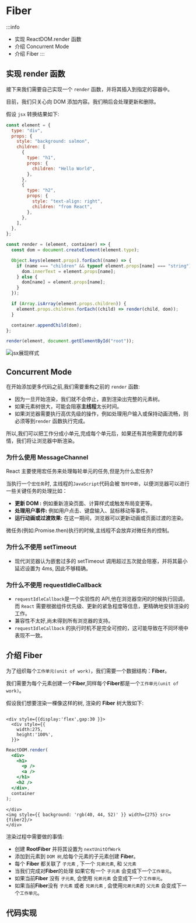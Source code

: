 
# Fiber

:::info

- 实现 ReactDOM.render 函数
- 介绍 Concurrent Mode
- 介绍 Fiber
  :::

## 实现 render 函数

接下来我们需要自己实现一个 `render` 函数，并将其插入到指定的容器中。

目前，我们只关心向 DOM 添加内容。我们稍后会处理更新和删除。

假设 `jsx` 转换结果如下:

```javascript
const element = {
  type: "div",
  props: {
    style: "background: salmon",
    children: [
      {
        type: "h1",
        props: {
          children: "Hello World",
        },
      },
      {
        type: "h2",
        props: {
          style: "text-align: right",
          children: "from React",
        },
      },
    ],
  },
};

const render = (element, container) => {
  const dom = document.createElement(element.type);

  Object.keys(element.props).forEach((name) => {
    if (name === "children" && typeof element.props[name] === "string") {
      dom.innerText = element.props[name];
    } else {
      dom[name] = element.props[name];
    }
  });

  if (Array.isArray(element.props.children)) {
    element.props.children.forEach((child) => render(child, dom));
  }

  container.appendChild(dom);
};

render(element, document.getElementById("root"));
```

![jsx展现样式](./images/Snipaste_2024-12-25_01-04-23.png)

## Concurrent Mode

在开始添加更多代码之前,我们需要重构之前的 `render` 函数:

- 因为一旦开始渲染，我们就不会停止，直到渲染出完整的元素树。
- 如果元素树很大，可能会阻塞**主线程**太长时间。
- 如果浏览器需要执行高优先级的操作，例如处理用户输入或保持动画流畅，则必须等到`render` 函数执行完成。

所以,我们可以把工作分成小单元,完成每个单元后，如果还有其他需要完成的事情，我们将让浏览器中断渲染。

### 为什么使用 MessageChannel

React 主要使用宏任务来处理每轮单元的任务,但是为什么宏任务?

当执行一个`宏任务`时, 主线程的`JavaScript`代码会被 `暂时中断`，以便浏览器可以进行一些关键任务的处理比如：

- **更新 DOM :** 例如重新渲染页面、计算样式或触发布局变更等。
- **处理用户事件:** 例如用户点击、键盘输入、鼠标移动等事件。
- **运行动画或过渡效果:** 在这一期间，浏览器可以更新动画或页面过渡的渲染。

微任务(例如:Promise.then)执行的时候,主线程不会放弃对微任务的控制。

### 为什么不使用 setTimeout

- 现代浏览器认为嵌套过多的 setTimeout 调用超过五次就会阻塞，并将其最小延迟设置为 4ms, 因此不够精确。

### 为什么不使用 requestIdleCallback

- `requestIdleCallback`是一个实验性的 API,他在浏览器空闲的时候执行回调，而 `React` 需要根据组件优先级、更新的紧急程度等信息，更精确地安排渲染的工作。
- 兼容性不太好,尚未得到所有浏览器的支持。
- `requestIdleCallback` 的执行时机不是完全可控的，这可能导致在不同环境中表现不一致。

## 介绍 Fiber

为了组织每个`工作单元(unit of work)`，我们需要一个数据结构：**Fiber**。

我们需要为每个元素创建一个**Fiber**,同样每个**Fiber**都是一个`工作单元(unit of work)`。

假设我们想要渲染一棵像这样的树, 渲染的 **Fiber** 树大致如下:

```mdx-code-block

<div style={{display:'flex',gap:30 }}>
  <div style={{
    width:275,
    height:'100%',
  }}>
```

```jsx
ReactDOM.render(
  <div>
    <h1>
      <p />
      <a />
    </h1>
    <h2 />
  </div>,
  container
);
```

```mdx-code-block
</div>
<img style={{ background: 'rgb(40, 44, 52)' }} width={275} src={fiber2}/>
</div>
```

渲染过程中需要做的事情:

- 创建 **RootFiber** 并将其设置为 `nextUnitOfWork`
- 添加到元素到 `DOM 树`,给每个元素的子元素创建 **Fiber**。
- 每个 **Fiber** 都关联了 `子元素` , 下一个 `兄弟元素`, 和 `父元素`
- 当我们完成对**Fiber**的处理 如果它有一个 `子元素` 会变成下一个`工作单元`。
- 如果当前**Fiber** 没有 `子元素`, 会使用 `兄弟元素` 会变成下一个`工作单元`。
- 如果当前**Fiber**没有 `子元素` 或者 `兄弟元素` , 会使用`兄弟元素`的 `父元素` 会变成下一个`工作单元`。

## 代码实现

